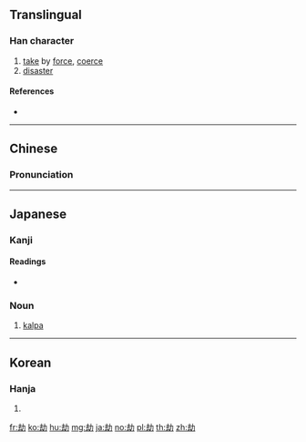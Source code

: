 {{also|刦}}
==Translingual==

===Han character===
{{Han char|rn=19|rad=力|as=05|sn=7|four=47720|canj=GIKS,XGIKS|ids=⿰去力}}

# [[take]] by [[force]], [[coerce]]
# [[disaster]]

====References====
* {{Han ref|kx=0146.300|dkj=02316|dj=0331.030|hdz=10367.120|uh=52AB|ud=21163|bh=A754|bd=42836}}

----

==Chinese==
{{zh-forms}}

===Pronunciation===
{{zh-pron
|m=jié
|c=gip3
|mn=kiap
|mc=y
|oc=y
|ma=
|cat=v,n
}}

----

==Japanese==

===Kanji===
{{ja-kanji|grade=|rs=力05}}

====Readings====
{{ja-kanjitab|こう|yomi=o}}
* {{ja-readings|goon=[[こう]] (kō) > [[こふ]] (kofu)|kanon=[[きょう]] (kyō)|kanyoon=[[ごう]] (gō) > [[ごふ]] (gofu)|kun=[[おびやかす]] (obiyakasu)}}

===Noun===
{{ja-noun|こう|hhira=こふ}}

# {{label|ja|Buddhism|sort=こう}} [[kalpa]]

----

==Korean==

===Hanja===
{{ko-hanja|hangeul=겁|rv=geop|mr=kŏp}}

# {{defn|lang=ko|sort=力05}}

[[fr:劫]]
[[ko:劫]]
[[hu:劫]]
[[mg:劫]]
[[ja:劫]]
[[no:劫]]
[[pl:劫]]
[[th:劫]]
[[zh:劫]]